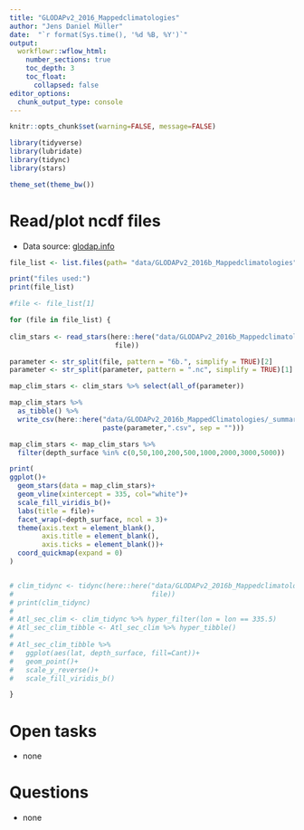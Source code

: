 ```yaml
---
title: "GLODAPv2_2016_Mappedclimatologies"
author: "Jens Daniel Müller"
date:  "`r format(Sys.time(), '%d %B, %Y')`"
output: 
  workflowr::wflow_html:
    number_sections: true
    toc_depth: 3
    toc_float:
      collapsed: false
editor_options:
  chunk_output_type: console
---
```


```r
knitr::opts_chunk$set(warning=FALSE, message=FALSE)
```

```r
library(tidyverse)
library(lubridate)
library(tidync)
library(stars)
```


```r
theme_set(theme_bw())
```

# Read/plot ncdf files

- Data source: [glodap.info](https://www.glodap.info/)


```r

file_list <- list.files(path= "data/GLODAPv2_2016b_Mappedclimatologies", pattern = "*.nc")

print("files used:")
print(file_list)

#file <- file_list[1]

for (file in file_list) {
 
clim_stars <- read_stars(here::here("data/GLODAPv2_2016b_Mappedclimatologies",
                          file))

parameter <- str_split(file, pattern = "6b.", simplify = TRUE)[2]
parameter <- str_split(parameter, pattern = ".nc", simplify = TRUE)[1]

map_clim_stars <- clim_stars %>% select(all_of(parameter))

map_clim_stars %>% 
  as_tibble() %>% 
  write_csv(here::here("data/GLODAPv2_2016b_MappedClimatologies/_summarized_files",
                       paste(parameter,".csv", sep = "")))

map_clim_stars <- map_clim_stars %>% 
  filter(depth_surface %in% c(0,50,100,200,500,1000,2000,3000,5000))

print(
ggplot()+
  geom_stars(data = map_clim_stars)+
  geom_vline(xintercept = 335, col="white")+
  scale_fill_viridis_b()+
  labs(title = file)+
  facet_wrap(~depth_surface, ncol = 3)+
  theme(axis.text = element_blank(),
        axis.title = element_blank(),
        axis.ticks = element_blank())+
  coord_quickmap(expand = 0)
)


# clim_tidync <- tidync(here::here("data/GLODAPv2_2016b_Mappedclimatologies",
#                                  file))
# print(clim_tidync)
# 
# Atl_sec_clim <- clim_tidync %>% hyper_filter(lon = lon == 335.5)
# Atl_sec_clim_tibble <- Atl_sec_clim %>% hyper_tibble()
# 
# Atl_sec_clim_tibble %>% 
#   ggplot(aes(lat, depth_surface, fill=Cant))+
#   geom_point()+
#   scale_y_reverse()+
#   scale_fill_viridis_b()

}


```



# Open tasks

- none

# Questions

- none
